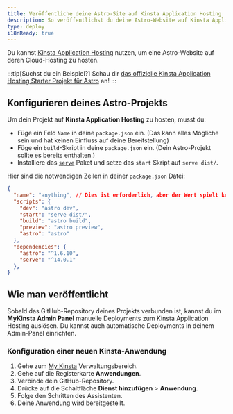 ```yaml
---
title: Veröffentliche deine Astro-Site auf Kinsta Application Hosting
description: So veröffentlichst du deine Astro-Website auf Kinsta Application Hosting im Netz.
type: deploy
i18nReady: true
---
```


Du kannst [Kinsta Application Hosting](https://kinsta.com/application-hosting/) nutzen, um eine Astro-Website auf deren Cloud-Hosting zu hosten.

:::tip[Suchst du ein Beispiel?]
Schau dir [das offizielle Kinsta Application Hosting Starter Projekt für Astro](https://github.com/kinsta/hello-world-astro) an!
:::

## Konfigurieren deines Astro-Projekts
Um dein Projekt auf **Kinsta Application Hosting** zu hosten, musst du:
- Füge ein Feld `Name` in deine `package.json` ein. (Das kann alles Mögliche sein und hat keinen Einfluss auf deine Bereitstellung)
- Füge ein `build`-Skript in deine `package.json` ein. (Dein Astro-Projekt sollte es bereits enthalten.)
- Installiere das [`serve`](https://www.npmjs.com/package/serve) Paket und setze das `start` Skript auf `serve dist/`.

Hier sind die notwendigen Zeilen in deiner `package.json` Datei:
```json title="package.json" {2,6} ins={12} "serv dist/"
{
  "name": "anything", // Dies ist erforderlich, aber der Wert spielt keine Rolle.
  "scripts": {
    "dev": "astro dev",
    "start": "serve dist/",
    "build": "astro build",
    "preview": "astro preview",
    "astro": "astro"
  },
  "dependencies": {
    "astro": "^1.6.10",
    "serve": "^14.0.1"
  },
}
```

## Wie man veröffentlicht
Sobald das GitHub-Repository deines Projekts verbunden ist, kannst du im **MyKinsta Admin Panel** manuelle Deployments zum Kinsta Application Hosting auslösen. Du kannst auch automatische Deployments in deinem Admin-Panel einrichten.

### Konfiguration einer neuen Kinsta-Anwendung
1. Gehe zum [My Kinsta](https://my.kinsta.com/) Verwaltungsbereich.
2. Gehe auf die Registerkarte **Anwendungen**.
3. Verbinde dein GitHub-Repository.
4. Drücke auf die Schaltfläche **Dienst hinzufügen** > **Anwendung**.
5. Folge den Schritten des Assistenten.
6. Deine Anwendung wird bereitgestellt.

